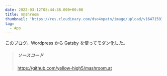 ```yaml
---
date: 2022-03-12T08:44:38.000+00:00
title: m@shroom
thumbnail: 'https://res.cloudinary.com/dso4npatn/image/upload/v1647159388/media/works/thumbnail/m_shroom-blog_kkhogk.png'
tag:
  - App
---
```


このブログ。Wordpress から Gatsby を使ってモダン化した。

> ##### ソースコード
>
> https://github.com/yellow-high5/mashroom.at
